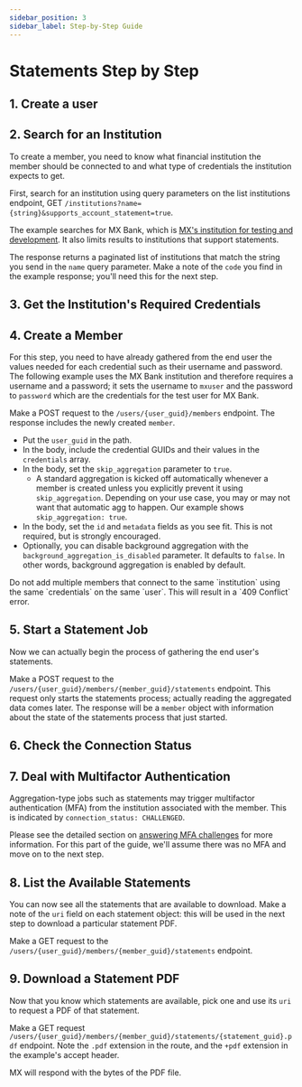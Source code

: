 ```yaml
---
sidebar_position: 3
sidebar_label: Step-by-Step Guide
---
```



# Statements Step by Step

## 1. Create a user

<CreateUser />

## 2. Search for an Institution

To create a member, you need to know what financial institution the member should be connected to and what type of credentials the institution expects to get.

First, search for an institution using query parameters on the list institutions endpoint, GET `/institutions?name={string}&supports_account_statement=true`.

The example searches for MX Bank, which is [MX's institution for testing and development](xxx). It also limits results to institutions that support statements.

The response returns a paginated list of institutions that match the string you send in the `name` query parameter. Make a note of the `code` you find in the example response; you'll need this for the next step.

<SearchInstitutions />
<SearchInstitutionsResponse />

## 3. Get the Institution's Required Credentials

<RequiredCredentials />

## 4. Create a Member

For this step, you need to have already gathered from the end user the values needed for each credential such as their username and password. The following example uses the MX Bank institution and therefore requires a username and a password; it sets the username to `mxuser` and the password to `password` which are the credentials for the test user for MX Bank.

Make a POST request to the `/users/{user_guid}/members` endpoint. The response includes the newly created `member`.
  * Put the `user_guid` in the path.
  * In the body, include the credential GUIDs and their values in the `credentials` array.
  * In the body, set the `skip_aggregation` parameter to `true`.
    * A standard aggregation is kicked off automatically whenever a member is created unless you explicitly prevent it using `skip_aggregation`. Depending on your use case, you may or may not want that automatic agg to happen. Our example shows `skip_aggregation: true`.
  * In the body, set the `id` and `metadata` fields as you see fit. This is not required, but is strongly encouraged.
  * Optionally, you can disable background aggregation with the `background_aggregation_is_disabled` parameter. It defaults to `false`. In other words, background aggregation is enabled by default.

<Admonition type="warning">
Do not add multiple members that connect to the same `institution` using the same `credentials` on the same `user`. This will result in a `409 Conflict` error.
</Admonition>

<CreateMember />
<CreateMemberResponse />

## 5. Start a Statement Job

Now we can actually begin the process of gathering the end user's statements.

Make a POST request to the `/users/{user_guid}/members/{member_guid}/statements` endpoint. This request only starts the statements process; actually reading the aggregated data comes later. The response will be a `member` object with information about the state of the statements process that just started.

<Statements />
<StatementsResponse />

## 6. Check the Connection Status

<CheckStatus job_type="statement" />

## 7. Deal with Multifactor Authentication

Aggregation-type jobs such as statements may trigger multifactor authentication (MFA) from the institution associated with the member. This is indicated by `connection_status: CHALLENGED`.

Please see the detailed section on [answering MFA challenges](/products/statements/dealing_with_mfa) for more information. For this part of the guide, we'll assume there was no MFA and move on to the next step.

## 8. List the Available Statements

You can now see all the statements that are available to download. Make a note of the `uri` field on each statement object: this will be used in the next step to download a particular statement PDF.

Make a GET request to the `/users/{user_guid}/members/{member_guid}/statements` endpoint.

<ListStatements />
<ListStatementsResponse />

## 9. Download a Statement PDF

Now that you know which statements are available, pick one and use its `uri` to request a PDF of that statement.

Make a GET request `/users/{user_guid}/members/{member_guid}/statements/{statement_guid}.pdf` endpoint. Note the `.pdf` extension in the route, and the `+pdf` extension in the example's accept header.

MX will respond with the bytes of the PDF file.

<DownloadStatement />
